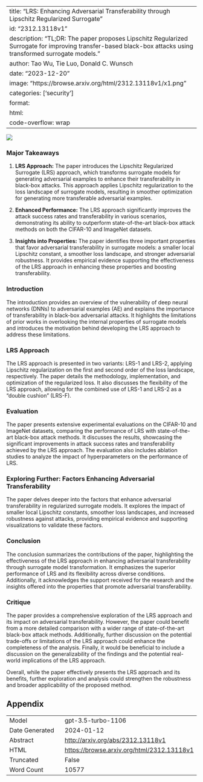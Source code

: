 
---
title: "LRS: Enhancing Adversarial Transferability through Lipschitz Regularized Surrogate"
id: "2312.13118v1"
description: "TL;DR: The paper proposes Lipschitz Regularized Surrogate for improving transfer-based black-box attacks using transformed surrogate models."
author: Tao Wu, Tie Luo, Donald C. Wunsch
date: "2023-12-20"
image: "https://browse.arxiv.org/html/2312.13118v1/x1.png"
categories: ['security']
format:
  html:
    code-overflow: wrap
---

![](https://browse.arxiv.org/html/2312.13118v1/x1.png)

### Major Takeaways

1. **LRS Approach:** The paper introduces the Lipschitz Regularized Surrogate (LRS) approach, which transforms surrogate models for generating adversarial examples to enhance their transferability in black-box attacks. This approach applies Lipschitz regularization to the loss landscape of surrogate models, resulting in smoother optimization for generating more transferable adversarial examples.

2. **Enhanced Performance:** The LRS approach significantly improves the attack success rates and transferability in various scenarios, demonstrating its ability to outperform state-of-the-art black-box attack methods on both the CIFAR-10 and ImageNet datasets.

3. **Insights into Properties:** The paper identifies three important properties that favor adversarial transferability in surrogate models: a smaller local Lipschitz constant, a smoother loss landscape, and stronger adversarial robustness. It provides empirical evidence supporting the effectiveness of the LRS approach in enhancing these properties and boosting transferability.

### Introduction

The introduction provides an overview of the vulnerability of deep neural networks (DNNs) to adversarial examples (AE) and explains the importance of transferability in black-box adversarial attacks. It highlights the limitations of prior works in overlooking the internal properties of surrogate models and introduces the motivation behind developing the LRS approach to address these limitations.

### LRS Approach

The LRS approach is presented in two variants: LRS-1 and LRS-2, applying Lipschitz regularization on the first and second order of the loss landscape, respectively. The paper details the methodology, implementation, and optimization of the regularized loss. It also discusses the flexibility of the LRS approach, allowing for the combined use of LRS-1 and LRS-2 as a "double cushion" (LRS-F).

### Evaluation

The paper presents extensive experimental evaluations on the CIFAR-10 and ImageNet datasets, comparing the performance of LRS with state-of-the-art black-box attack methods. It discusses the results, showcasing the significant improvements in attack success rates and transferability achieved by the LRS approach. The evaluation also includes ablation studies to analyze the impact of hyperparameters on the performance of LRS.

### Exploring Further: Factors Enhancing Adversarial Transferability

The paper delves deeper into the factors that enhance adversarial transferability in regularized surrogate models. It explores the impact of smaller local Lipschitz constants, smoother loss landscapes, and increased robustness against attacks, providing empirical evidence and supporting visualizations to validate these factors.

### Conclusion

The conclusion summarizes the contributions of the paper, highlighting the effectiveness of the LRS approach in enhancing adversarial transferability through surrogate model transformation. It emphasizes the superior performance of LRS and its flexibility across diverse conditions. Additionally, it acknowledges the support received for the research and the insights offered into the properties that promote adversarial transferability.

### Critique

The paper provides a comprehensive exploration of the LRS approach and its impact on adversarial transferability. However, the paper could benefit from a more detailed comparison with a wider range of state-of-the-art black-box attack methods. Additionally, further discussion on the potential trade-offs or limitations of the LRS approach could enhance the completeness of the analysis. Finally, it would be beneficial to include a discussion on the generalizability of the findings and the potential real-world implications of the LRS approach.

Overall, while the paper effectively presents the LRS approach and its benefits, further exploration and analysis could strengthen the robustness and broader applicability of the proposed method.

## Appendix

|          |          |
|----------|----------|
| Model     | gpt-3.5-turbo-1106       |
| Date Generated     | 2024-01-12       |
| Abstract | [http://arxiv.org/abs/2312.13118v1](http://arxiv.org/abs/2312.13118v1)        |
| HTML     | [https://browse.arxiv.org/html/2312.13118v1](https://browse.arxiv.org/html/2312.13118v1)       |
| Truncated       | False       |
| Word Count       | 10577       |